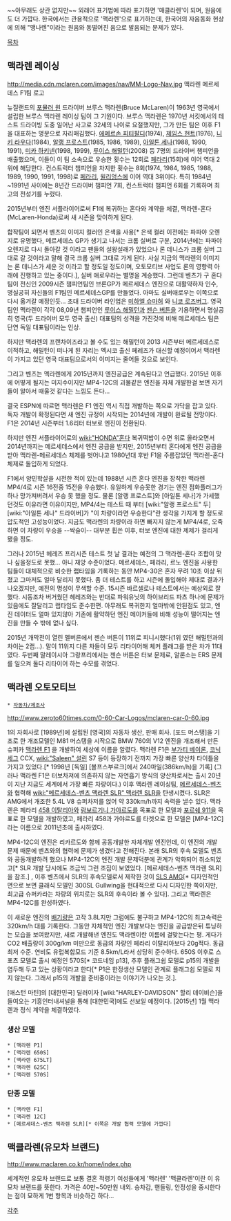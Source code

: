 ~~아무래도 상관 없지만~~ 외래어 표기법에 따라 표기하면 '매클라렌'이 되며, 원음에도 더 가깝다. 한국에서는 관용적으로 '맥라렌'으로 표기하는데, 한국어의 자음동화 현상에 의해 "맹나렌"이라는 원음와 동떨어진 음으로 발음되는 문제가 있다.

[[목차]]

== 맥라렌 레이싱 ==

http://media.cdn.mclaren.com/images/nav/MM-Logo-Nav.jpg
맥라렌 메르세데스 F1팀 로고

뉴질랜드의 [[포뮬러 원]] 드라이버 브루스 맥라렌(Bruce McLaren)이 1963년 영국에서 설립한 브루스 맥라렌 레이싱 팀이 그 기원이다. 브루스 맥라렌은 1970년 서킷에서의 테스트 드라이빙 도중 일어난 사고로 32세의 나이로 요절했지만, 그가 만든 팀은 이후 F1을 대표하는 명문으로 자리매김했다. [[에메르손 피티팔디]](1974), [[제임스 헌트]](1976), [[니키 라우다]](1984), [[알랭 프로스트]](1985, 1986, 1989), [[아일톤 세나]](1988, 1990, 1991), [[미카 하키넨]](1998, 1999), [[루이스 해밀턴]](2008) 등 7명의 드라이버 챔피언을 배출했으며, 이들이 이 팀 소속으로 우승한 횟수는 12회로 [[페라리]](15회)에 이어 역대 2위에 해당한다. 컨스트럭터 챔피언을 차지한 횟수는 8회(1974, 1984, 1985, 1988, 1989, 1990, 1991, 1998)로 [[페라리]], [[윌리엄스]]에 이어 역대 3위이다. 특히 1984년~1991년 사이에는 8년간 드라이버 챔피언 7회, 컨스트럭터 챔피언 6회를 기록하며 최고의 전성기를 누렸다. 

2015년부터 엔진 서플라이어로써 F1에 복귀하는 혼다와 계약을 체결, 맥라렌-혼다(McLaren-Honda)로써 새 시즌을 맞이하게 된다. 

합작팀이 되면서 벤츠의 이미지 컬러인 은색을 사용[* 은색 컬러 이전에는 파파야 오렌지로 유명했다, 메르세데스 GP가 생기고 나서는 크롬 실버로 구분, 2014년에는 파파야 오렌지로 다시 돌아갈 것 이라고 팬들의 설왕설래가 있었으나 론 데니스가 크롬 실버 그대로 갈 것이라고 말해 결국 크롬 실버 그대로 가게 된다. 사실 지금의 맥라렌의 이미지는 론 데니스가 세운 것 이라고 할 정도일 정도이며, 오토모티브 사업도 론의 영향력 아래에 진행하고 있는 중이다.], 실버 애로우라는 별명을 계승했다. 그런데 벤츠가 구 혼다팀이 전신인 2009시즌 챔피언팀인 브론GP가 메르세데스 엔진으로 대활약하자 인수, 명실공히 자신들의 F1팀인 메르세데스GP를 만들었다. 아마도 실버애로우는 이쪽으로 다시 옮겨갈 예정인듯... 초대 드라이버 라인업은 [[미하엘 슈마허]] 와 [[니코 로즈버그]].
영국팀인 맥라렌이 각각 08,09년 챔피언인 [[루이스 해밀턴]]과 [[젠슨 버튼]]을 기용하면서 명실공히 영국(두 드라이버 모두 영국 출신) 대표팀의 성격을 가진것에 비해 메르세데스 팀은 단연 독일 대표팀이라는 인상.

하지만 맥라렌의 프랜차이즈라고 볼 수도 있는 해밀턴이 2013 시즌부터 메르세데스로 이적하고, 해밀턴이 떠나게 된 자리는 멕시코 출신 페레즈가 대신할 예정이어서 맥라렌이 가지고 있던 영국 대표팀으로서의 이미지는 줄어들 것으로 보인다.

그리고 벤츠는 멕라렌에게 2015년까지 엔진공급은 계속된다고 언급했다. 2015년 이후에 어떻게 될지는 미지수이지만 MP4-12C의 괴물같은 엔진을 자체 개발한걸 보면 자기들이 알아서 때울것 같다는 느낌도 든다...

결국 ESPN에 따르면 맥라렌은 F1 엔진 역시 직접 개발하는 쪽으로 가닥을 잡고 있다. 독자 개발이 확정된다면 새 엔진 규정이 시작되는 2014년에 개발이 완료될 전망이다. F1은 2014년 시즌부터 1.6리터 터보로 엔진이 전환된다.

하지만 엔진 서플라이어로의 [[wiki:"HONDA"혼다]] 복귀떡밥이 수면 위로 올라오면서 2014년까지는 메르세데스에서 엔진 공급을 받지만, 2015년부터 혼다에게 엔진 공급을 받아 맥라렌-메르세데스 체제를 벗어나고 1980년대 후반 F1을 주름잡았던 맥라렌-혼다 체제로 돌입하게 되었다.

F1에서 양민학살을 시전한 적이 있는데 1988년 시즌 혼다 엔진을 장착한 맥라렌 MP4/4로 시즌 16전중 15전을 우승했다. 유일하게 우승못한 경기는 엔진 점화플러그가 하나 망가져버려서 우승 못 했을 정도. 물론 [알랭 프로스트]와 [아일톤 세나]가 가세했던것도 이유라면 이유이지만, MP4/4는 테스트 때 부터 [wiki:"알랭 프로스트" 두] [wiki:"아일톤 세나" 드라이버]가 "이 차량이라면 우승한다"란 생각을 가지게 할 정도로 압도적인 고성능이었다. 지금도 맥라렌의 차량이라 하면 빠지지 않는게 MP4/4로, 오죽하면 이 차량이 우승을  --싹슬이-- 대부분 휩쓴 이후, 터보 엔진에 대한 제제가 걸리게 됐을 정도.

그러나 2015년 헤레즈 프리시즌 테스트 첫 날 결과는 예전의 그 맥라렌-혼다 조합이 맞나 싶을정도로 못했... 아니 재앙 수준이었다. 메르세데스, 페라리, 르노 엔진을 사용한 팀들이 대체적으로 비슷한 랩타임을 기록하는 동안 MP4-30은 혼자 무려 10초 이상 뒤졌고 그마저도 얼마 달리지 못했다. 좀 더 테스트를 하고 시즌에 돌입해야 제대로 결과가 나오겠지만, 예전의 명성이 무색할 수준. 15시즌 바르셀로나 테스트에서는 예상외로 잘했다. 시동조차 버거웠던 헤레즈와는 반대로 파워유닛의 하이브리드 파츠 하나에 문제가 있음에도 잘달리고 랩타임도 준수한편. 아무래도 복귀한지 얼마밖에 안된점도 있고, 엔진 데이터도 얼마 있지않아 기존에 활약하던 엔진 메이커들에 비해 성능이 떨어지는 엔진을 만들 수 밖에 없나 싶다.

2015년 개막전이 열린 멜버른에서 젠슨 버튼이 11위로 피니시했다(1위 였던 해밀턴과의 차이는 2랩...). 말이 11위지 다른 차들이 모두 리타이어해 체커 플래그를 받은 차가 11대 였다. 
두번째 말레이시아 그랑프리에서는 젠슨 버튼은 터보 문제로, 알론소는 ERS 문제를 일으켜 둘다 리타이어 하는 수모를 겪었다.
== 맥라렌 오토모티브 ==
 * [[자동차/제조사]]

http://www.zeroto60times.com/0-60-Car-Logos/mclaren-car-0-60.jpg

1의 자회사로 [1989년]에 설립된 [영국]의 자동차 생산, 판매 회사. [포드 머스탱]을 기초로 한 개조모델인 M81 머스탱을 시작으로 BMW 760의 V12 엔진을 개조해서 만든 슈퍼카 [[맥라렌 F1]] 을 개발하여 세상에 이름을 알렸다. 맥라렌 F1은 [[부가티 베이론]], [[코닉세그]] CCX, [[wiki:"Saleen" 설린]] S7 등이 등장하기 전까지 가장 빠른 양산차 타이틀을 가지고 있었다.[* 1998년 [독일] [볼프스부르크]에서 240마일(386km/h)을 기록] (그러나 맥라렌 F1은 터보차져에 의존하지 않는 자연흡기 방식의 양산차로서는 출시 20년이 지난 지금도 세계에서 가장 빠른 차량이다.) 이후 맥라렌 레이싱팀, [[메르세데스-벤츠]]와 협력해 [[wiki:"메르세데스-벤츠 맥라렌 SLR" 맥라렌 SLR]]을 탄생시켰다. SLR은 AMG에서 개조한 5.4L V8 슈퍼차저를 얹어 약 330km/h까지 속력을 낼수 있다. 맥라렌은 페라리 [[458 이탈리아]]와 [[람보르기니 가야르도]]를 목표로 한 모델과 [[포르쉐 911]]을 목표로 한 모델을 개발하였고, 페라리 458과 가야르도를 타겟으로 한 모델은 [MP4-12C]라는 이름으로 2011년초에 출시하였다.

MP4-12C의 엔진은 리카르도와 함께 공동개발한 자체개발 엔진인데, 이 엔진의 개발 문제 때문에 벤츠와의 협력에 문제가 생겼다고 전해진다. 본래 SLR의 후속 모델도 벤츠와 공동개발하려 했으나 MP4-12C의 엔진 개발 문제덕분에 관계가 악화되어 취소되었고[* SLR 개발 당시에도 조금씩 그런 조짐이 보였었다. [메르세데스-벤츠 맥라렌 SLR]을 참조.]  , 이후 벤츠에서 SLR의 후속모델로서 제작한 것이 [[SLS AMG]][* 디자인적인 면으로 보면 클래식 모델인 300SL Gullwing을 현대적으로 다시 디자인한 쪽이지만, 최고급 슈퍼카라는 차량의 위치로는 SLR의 후속이라 볼 수 있다]. 그리고 맥라렌은 MP4-12C를 완성하였다.

이 새로운 엔진의 [[배기량]]은 고작 3.8L지만 그럼에도 불구하고 MP4-12C의 최고속력은 320km/h 대를 기록한다. 그동안 자체적인 엔진 개발보다는 엔진을 공급받은뒤 튜닝하는 모습을 보여왔지만, 새로 개발해낸 엔진도 맥라렌이란 이름에 걸맞는다는 평. 게다가 CO2 배출량이 300g/km 미만으로 동급의 차량인 페라리 이탈리아보다 20g적다. 동급 최저 수준. 연비도 유럽복합모드 기준 8.5km/L라서 상당히 준수하다. 650S 이후로 스포츠 모델로 출시 예정인 570S[* 코드네임 p13], 추후 플래그쉽 모델로 p15의 개발을 염두해 두고 있는 상황이라고 한다[* P1은 한정생산 모델인 관계로 플래그쉽 모델로 치지 않는다. 그래서 p15의 개발을 준비중이라는 이야기가 나오는 것.].

[애스턴 마틴]의 [대한민국] 딜러이자 [wiki:"HARLEY-DAVIDSON" 할리 데이비슨]을 들여오는 기흥인터내셔널을 통해 [대한민국]에도 선보일 예정이다. [2015년] 1월 맥라렌과 정식 계약을 체결하였다.
=== 생산 모델 ===
 * [맥라렌 P1]
 * [맥라렌 650S]
 * [맥라렌 675LT]
 * [맥라렌 625C]
 * [맥라렌 570S] 

=== 단종 모델 ===
 * [맥라렌 F1]
 * [맥라렌 12C]
 * [메르세데스-벤츠 맥라렌 SLR][* 이쪽은 개발 협력 모델에 가깝다]
== 맥클라렌(유모차 브랜드) ==

http://www.maclaren.co.kr/home/index.php

세계적인 유모차 브랜드로 보통 결혼 적령기 여성들에게 '맥라렌' '맥클라렌'이란 이 유모차 브랜드를 뜻한다. 가격은 40만~50만원 내외. 승차감, 핸들링, 안정성을 중시한다는 점이 묘하게 1번 항목과 비슷하긴 하다... 


[[각주]]





